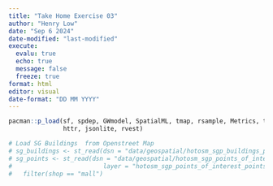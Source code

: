 ```yaml
---
title: "Take Home Exercise 03"
author: "Henry Low"
date: "Sep 6 2024"
date-modified: "last-modified"
execute:
  evalu: true
  echo: true
  message: false
  freeze: true
format: html
editor: visual
date-format: "DD MM YYYY"
---
```



```r
pacman::p_load(sf, spdep, GWmodel, SpatialML, tmap, rsample, Metrics, tidyverse, knitr, kableExtra,
               httr, jsonlite, rvest)
```


```r
# Load SG Buildings  from Openstreet Map
# sg_buildings <- st_read(dsn = "data/geospatial/hotosm_sgp_buildings_polygons_shp/", layer = "hotosm_sgp_buildings_polygons_shp") 
# sg_points <- st_read(dsn = "data/geospatial/hotosm_sgp_points_of_interest_points_shp/", 
#                         layer = "hotosm_sgp_points_of_interest_points_shp") %>%
#   filter(shop == "mall")
```

